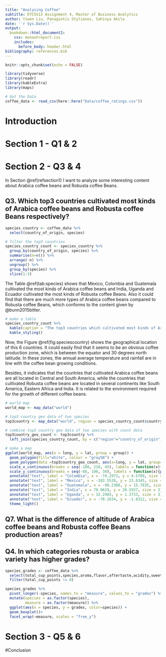 ```yaml
---
title: "Analysing Coffee"
subtitle: ETC5513 Assignment 4, Master of Business Analytics
author: Yiwen Liu, Panagiotis Stylianos, Sahinya Akila
date: '`r Sys.Date()`'
output: 
  bookdown::html_document2:
    css: monashreport.css
    includes:
      before_body: header.html
bibliography: references.bib
---
```


```r
knitr::opts_chunk$set(echo = FALSE)
```

```r
library(tidyverse)
library(readr)
library(kableExtra)
library(maps)
```

```r
# Get the Data
coffee_data <- read_csv(here::here("Data/coffee_ratings.csv"))
```

# Introduction 

# Section 1 - Q1 & 2

# Section 2 - Q3 & 4 {#refsection1}

In Section \@ref(refsection1) I want to analyze some interesting content about Arabica coffee beans and Robusta coffee Beans.

## Q3. Which top3 countries cultivated most kinds of Arabica coffee beans and Robusta coffee Beans respectively?

```r
species_country <- coffee_data %>% 
  select(country_of_origin, species)
```

```r
# filter the top3 countries
species_country_count <- species_country %>% 
  group_by(country_of_origin, species) %>% 
  summarise(n=n()) %>% 
  arrange(-n) %>%
  ungroup() %>% 
  group_by(species) %>% 
  slice(1:3)
```

The Table \@ref(tab:species) shows that Mexico, Colombia and Guatemala cultivated the most kinds of Arabica coffee beans and India, Uganda and Ecuador cultivated the most kinds of Robusta coffee Beans. Also it could find that there are much more types of Arabica coffee beans compared to Robusta coffee Beans, which conforms to the content given by @bunn2015bitter.

```r
# make a table
species_country_count %>% 
  kable(caption = "The top3 countries which cultivated most kinds of Arabica coffee beans and Robusta coffee Beans respectively") %>% 
  kable_styling()
```

Now, the Figure \@ref(fig:speciescountry) shows the geographical location of this 6 countries. It could easily find that it seems to be an obvious coffee production zone, which is between the equator and 30 degrees north latitude. In these zones, the annual average temperature and rainfall are in line with the coffee bean growing conditions.

Besides, it indicates that the countries that cultivated Arabica coffee beans are all located in Central and South America, while the countries that cultivated Robusta coffee beans are located in several continents like South America, Eastern Africa and India. It is related to the environment required for the growth of different coffee beans.

```r
# world map
world_map <- map_data("world")

# top3 country geo data of two species
top3country <- map_data("world", region = species_country_count$country_of_origin)

# combine top3 country geo data of two species with count data
top3country_geo_count <- top3country %>% 
  left_join(species_country_count, by = c("region"="country_of_origin"))
```

```r
# make a map
ggplot(world_map, aes(x = long, y = lat, group = group)) +
  geom_polygon(fill="white", colour = "gray50") +
  geom_polygon(data =top3country_geo_count, aes(x=long, y = lat, group=group,fill=species))+
  scale_x_continuous(breaks = seq(-180, 210, 45), labels = function(x){paste0(x, "°")}) +
  scale_y_continuous(breaks = seq(-60, 100, 30), labels = function(x){paste0(x, "°")}) +
  annotate("text", label = "Colombia", x = -74.2973, y = 4.5709, size = 3)+
  annotate("text", label = "Mexico", x = -102.5528, y = 23.6345, size = 3)+
  annotate("text", label = "Guatemala", x = -90.2308, y = 15.7835, size = 3)+
  annotate("text", label = "India", x = 78.9629, y = 20.5937, size = 3)+
  annotate("text", label = "Uganda", x = 32.2903, y = 1.3733, size = 3)+
  annotate("text", label = "Ecuador", x = -78.1834, y = -1.8312, size = 3)+
  theme_light()
```

## Q7. What is the difference of altitude of Arabica coffee beans and Robusta coffee Beans production areas?

## Q4. In which categories robusta or arabica variety has higher grades?

```r
species_grades <- coffee_data %>% 
  select(total_cup_points,species,aroma,flavor,aftertaste,acidity,sweetness) %>% 
  filter(total_cup_points != 0)
```



```r
species_grades %>% 
  pivot_longer(-species, names_to = "measure", values_to = "grades") %>% 
  mutate(species = as.factor(species),
         measure = as.factor(measure)) %>% 
  ggplot(aes(x = species, y = grades, color=species)) +
  geom_boxplot()+
  facet_wrap(~measure, scales = "free_y")

```

# Section 3 - Q5 & 6

#Conclusion

